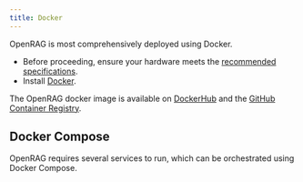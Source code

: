 ```yaml
---
title: Docker
---
```


OpenRAG is most comprehensively deployed using Docker.

- Before proceeding, ensure your hardware meets the [recommended specifications](/minimum-specifications).
- Install [Docker](https://www.docker.com/get-started).

The OpenRAG docker image is available on [DockerHub](https://hub.docker.com/r/rcordier/openrag) and the [GitHub Container Registry](https://github.com/linagora/openrag/pkgs/container/openrag).

## Docker Compose

OpenRAG requires several services to run, which can be orchestrated using Docker Compose.

